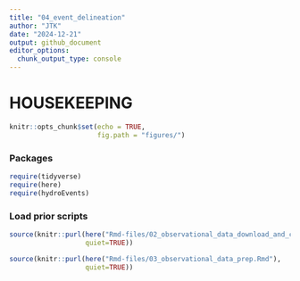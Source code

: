 ```yaml
---
title: "04_event_delineation"
author: "JTK"
date: "2024-12-21"
output: github_document
editor_options: 
  chunk_output_type: console
---
```


# HOUSEKEEPING
```r

knitr::opts_chunk$set(echo = TRUE,
                      fig.path = "figures/")

```

### Packages
```r
require(tidyverse)
require(here)
require(hydroEvents)
```

### Load prior scripts
```r

source(knitr::purl(here("Rmd-files/02_observational_data_download_and_clean.Rmd"), 
                   quiet=TRUE))

source(knitr::purl(here("Rmd-files/03_observational_data_prep.Rmd"), 
                   quiet=TRUE))

```

